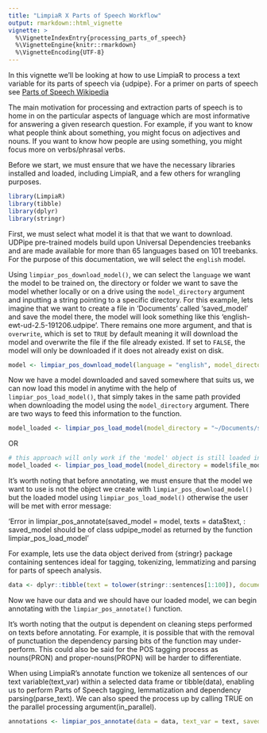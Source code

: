 ```yaml
---
title: "LimpiaR X Parts of Speech Workflow"
output: rmarkdown::html_vignette
vignette: >
  %\VignetteIndexEntry{processing_parts_of_speech}
  %\VignetteEngine{knitr::rmarkdown}
  %\VignetteEncoding{UTF-8}
---
```

In this vignette we'll be looking at how to use LimpiaR to process a text variable for its parts of speech via {udpipe}. For a primer on parts of speech see [Parts of Speech Wikipedia](https://en.wikipedia.org/wiki/Part_of_speech)

The main motivation for processing and extraction parts of speech is to home in on the particular aspects of language which are most informative for answering a given research question. For example, if you want to know what people think about something, you might focus on adjectives and nouns. If you want to know how people are using something, you might focus more on verbs/phrasal verbs.

Before we start, we must ensure that we have the necessary libraries installed and loaded, including LimpiaR, and a few others for wrangling purposes.
```r
library(LimpiaR)
library(tibble)
library(dplyr)
library(stringr)
```

First, we must select what model it is that that we want to download. UDPipe pre-trained models build upon  Universal Dependencies treebanks and are made available for more than 65 languages based on 101 treebanks. For the purpose of this documentation, we will select the `english` model.

Using `limpiar_pos_download_model()`, we can select the `language` we want the model to be trained on, the directory or folder we want to save the model whether locally or on a drive using the `model_directory` argument and inputting a string pointing to a specific directory. For this example, lets imagine that we want to create a file in 'Documents' called 'saved_model' and save the model there, the model will look something like this 'english-ewt-ud-2.5-191206.udpipe'. There remains one more argument, and that is `overwrite`, which is set to `TRUE` by default meaning it will download the model and overwrite the file if the file already existed. If set to `FALSE`, the model will only be downloaded if it does not already exist on disk.

```r
model <- limpiar_pos_download_model(language = "english", model_directory = "~/Documents/saved_model", overwrite = TRUE)
```

Now we have a model downloaded and saved somewhere that suits us, we can now load this model in anytime with the help of `limpiar_pos_load_model()`, that simply takes in the same path provided when downloading the model using the `model_directory` argument. There are two ways to feed this information to the function.
```r
model_loaded <- limpiar_pos_load_model(model_directory = "~/Documents/saved_model/english-ewt-ud-2.5-191206.udpipe")
```
OR
```r
# this approach will only work if the 'model' object is still loaded into memory(appearing in the Environment pane of Rstudio)
model_loaded <- limpiar_pos_load_model(model_directory = model$file_model) 
```


It's worth noting that before annotating, we must ensure that the model we want to use is not the object we create with `limpiar_pos_download_model()` but the loaded model using `limpiar_pos_load_model()` otherwise the user will be met with error message:

'Error in limpiar_pos_annotate(saved_model = model, texts = data$text,  : 
  saved_model should be of class udpipe_model as returned by the function limpiar_pos_load_model'
  
For example, lets use the data object derived from {stringr} package containing sentences ideal for tagging, tokenizing, lemmatizing and parsing for parts of speech analysis.
```r
data <- dplyr::tibble(text = tolower(stringr::sentences[1:100]), document = 1:100)
```

Now we have our data and we should have our loaded model, we can begin annotating with the `limpiar_pos_annotate()` function. 

It's worth noting that the output is dependent on cleaning steps performed on texts before annotating. For example, it is possible that with the removal of punctuation the dependency parsing bits of the function may under-perform. This could also be said for the POS tagging process as nouns(PRON) and proper-nouns(PROPN) will be harder to differentiate.

When using LimpiaR's annotate function we tokenize all sentences of our text variable(text_var) within a selected data frame or tibble(data), enabling us to perform Parts of Speech tagging, lemmatization and dependency parsing(parse_text). We can also speed the process up by calling TRUE on the parallel processing argument(in_parallel).

```r
annotations <- limpiar_pos_annotate(data = data, text_var = text, saved_model = model_loaded, in_parallel = FALSE, parse_text = TRUE)
```

